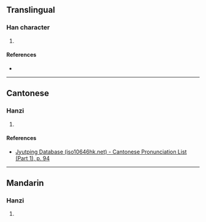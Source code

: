 {{character info/new}}
==Translingual==

===Han character===
{{Han char|rn=38|rad=女|as=09|sn=12|four=|canj=VHJG|ids=⿰女重}}

# {{defn|Han|sort=女09}}

====References====
* {{Han ref|kx=0266.360|dkj=06497|hdz=21066.120|uh=5A91|ud=23185}}

----

==Cantonese==

===Hanzi===
{{yue-hanzi|jyut=[[zung6]]|y=jung6}}

# {{defn|lang=yue|sort=女09}}

====References====
* [http://www.iso10646hk.net/jp/document/download.jsp Jyutping Database (iso10646hk.net) - Cantonese Pronunciation List (Part 1), p. 94]

----

==Mandarin==

===Hanzi===
{{cmn-hanzi|pin=[[zhòng]] ([[zhong4]])|wg=chung<sup>4</sup>}}

# {{defn|lang=cmn|sort=女09}}